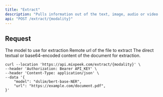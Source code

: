```yaml
---
title: "Extract"
description: "Pulls information out of the text, image, audio or video."
api: "POST /extract/{modality}"
---
```


## Request

<ParamField body="model" type="string" required>
  The model to use for extraction
</ParamField>

<ParamField body="url" type="string" optional>
Remote url of the file to extract
</ParamField>

<ParamField body="content" type="boolean" optional>
  The direct textual or base64-encoded content of the document for extraction.
</ParamField>



<RequestExample>

```shell Shell
curl --location 'https://api.mixpeek.com/extract/{modality}' \
--header 'Authorization: Bearer API_KEY' \
--header 'Content-Type: application/json' \
--data '{
    "model": "dslim/bert-base-NER",
    "url": "https://example.com/document.pdf",
}'
```
</RequestExample>
